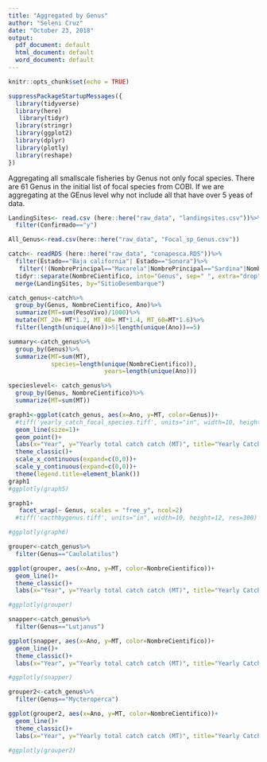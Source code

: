 ```yaml
---
title: "Aggregated by Genus"
author: "Seleni Cruz"
date: "October 23, 2018"
output:
  pdf_document: default
  html_document: default
  word_document: default
---
```


```r
knitr::opts_chunk$set(echo = TRUE)
```


```r
suppressPackageStartupMessages({
  library(tidyverse)
  library(here)
   library(tidyr)
  library(stringr)
  library(ggplot2)
  library(dplyr)
  library(plotly)
  library(reshape)
})
```

Aggregating all smallscale fisheries by Genus not only focal species. 
There are 61 Genus in the initial list of focal species from COBI. If we are aggregating at the GEnus level why not include all that have over 5 yeas of data. 

```r
LandingSites<- read.csv (here::here("raw_data", "landingsites.csv"))%>%
  filter(Confirmado=="y")

All_Genus<-read.csv(here::here("raw_data", "Focal_sp_Genus.csv"))

catch<- readRDS (here::here("raw_data", "conapesca.RDS"))%>%
  filter(Estado=="Baja california"| Estado=="Sonora")%>%
   filter(!(NombrePrincipal=="Macarela"|NombrePrincipal=="Sardina"|NombrePrincipal=="Camaron"|NombrePrincipal=="Corvina"|NombrePrincipal=="Calamar"|NombrePrincipal=="Anchoveta"))%>%
  tidyr::separate(NombreCientifico, into="Genus", sep=" ", extra="drop", remove=FALSE)%>%
  merge(LandingSites, by="SitioDesembarque")

catch_genus<-catch%>%
  group_by(Genus, NombreCientifico, Ano)%>%
  summarize(MT=sum(PesoVivo)/1000)%>%
  mutate(MT_20= MT*1.2, MT_40= MT*1.4, MT_60=MT*1.6)%>%
  filter(length(unique(Ano))>5|length(unique(Ano))==5)

summary<-catch_genus%>%
  group_by(Genus)%>%
  summarize(MT=sum(MT), 
            species=length(unique(NombreCientifico)), 
                           years=length(unique(Ano)))

specieslevel<- catch_genus%>%
  group_by(Genus, NombreCientifico)%>%
  summarize(MT=sum(MT))

```


```r

graph1<-ggplot(catch_genus, aes(x=Ano, y=MT, color=Genus))+
  #tiff('yearly_catch_focal_species.tiff', units="in", width=10, height=5, res=300)+
  geom_line(size=1)+
  geom_point()+
  labs(x="Year", y="Yearly total catch catch (MT)", title="Yearly Catch of Genus after filtering by landing", subtitle= "2000-2015")+
  theme_classic()+
  scale_x_continuous(expand=c(0,0))+
  scale_y_continuous(expand=c(0,0))+
  theme(legend.title=element_blank())
graph1
#ggplotly(graph5)
```



```r
graph1+
   facet_wrap(~ Genus, scales = "free_y", ncol=2)
  #tiff('cacthbygenus.tiff', units="in", width=10, height=12, res=300)

#ggplotly(graph6)
```

```r
grouper<-catch_genus%>%
  filter(Genus=="Caulolatilus")

ggplot(grouper, aes(x=Ano, y=MT, color=NombreCientifico))+
  geom_line()+
  theme_classic()+
  labs(x="Year", y="Yearly total catch catch (MT)", title="Yearly Catch of two Epinephelus grouper species ", subtitle= "2000-2015")

#ggplotly(grouper)

```

```r
snapper<-catch_genus%>%
  filter(Genus=="Lutjanus")

ggplot(snapper, aes(x=Ano, y=MT, color=NombreCientifico))+
  geom_line()+
  theme_classic()+
  labs(x="Year", y="Yearly total catch catch (MT)", title="Yearly Catch of five Lutjanus snapper species ", subtitle= "2000-2015")

#ggplotly(snapper)
```

```r
grouper2<-catch_genus%>%
  filter(Genus=="Mycteroperca")

ggplot(grouper2, aes(x=Ano, y=MT, color=NombreCientifico))+
  geom_line()+
  theme_classic()+
  labs(x="Year", y="Yearly total catch catch (MT)", title="Yearly Catch of two Mycteroperca grouper species ", subtitle= "2000-2015")

#ggplotly(grouper2)
```

